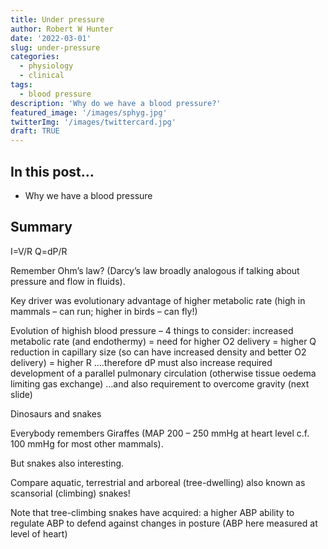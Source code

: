```yaml
---
title: Under pressure
author: Robert W Hunter
date: '2022-03-01'
slug: under-pressure
categories:
  - physiology
  - clinical
tags:
  - blood pressure
description: 'Why do we have a blood pressure?'
featured_image: '/images/sphyg.jpg'
twitterImg: '/images/twittercard.jpg'
draft: TRUE
---
```


## In this post...

- Why we have a blood pressure


## Summary

I=V/R
Q=dP/R


Remember Ohm’s law?  (Darcy’s law broadly analogous if talking about pressure and flow in fluids).  

Key driver was evolutionary advantage of higher metabolic rate (high in mammals – can run; higher in birds – can fly!)

Evolution of highish blood pressure – 4 things to consider:
increased metabolic rate (and endothermy) = need for higher O2 delivery = higher Q
reduction in capillary size (so can have increased density and better O2 delivery) = higher R ….therefore dP must also increase
required development of a parallel pulmonary circulation (otherwise tissue oedema limiting gas exchange)
…and also requirement to overcome gravity (next slide)


Dinosaurs and snakes

Everybody remembers Giraffes (MAP 200 – 250 mmHg at heart level c.f. 100 mmHg for most other mammals).  

But snakes also interesting.  

Compare aquatic, terrestrial and arboreal (tree-dwelling) also known as scansorial (climbing) snakes!

Note that tree-climbing snakes have acquired:
a higher ABP
ability to regulate ABP to defend against changes in posture (ABP here measured at level of heart) 


